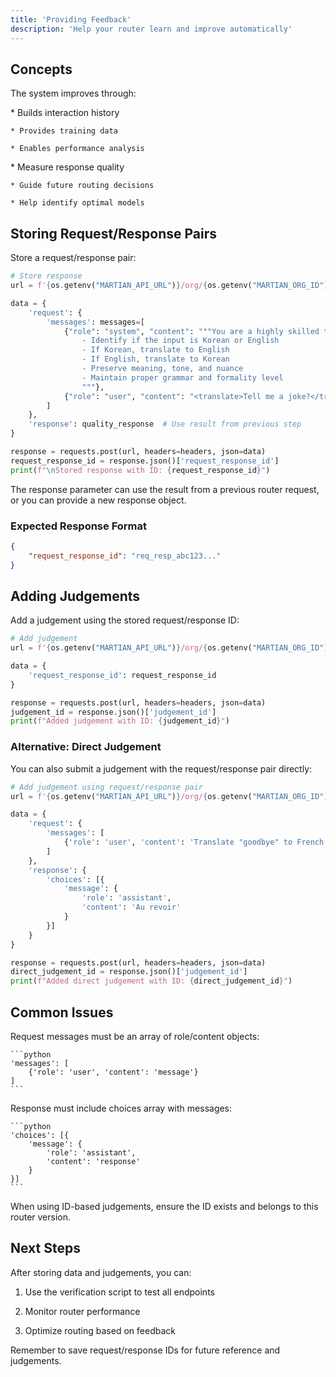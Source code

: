 ```yaml
---
title: 'Providing Feedback'
description: 'Help your router learn and improve automatically'
---
```


## Concepts

The system improves through:

<CardGroup cols={2}>
  <Card title="Request/Response Storage" icon="database">
    * Builds interaction history

    * Provides training data

    * Enables performance analysis
  </Card>

  <Card title="Judgements" icon="star">
    * Measure response quality

    * Guide future routing decisions

    * Help identify optimal models
  </Card>
</CardGroup>

## Storing Request/Response Pairs

Store a request/response pair:

```python
# Store response
url = f'{os.getenv("MARTIAN_API_URL")}/org/{os.getenv("MARTIAN_ORG_ID")}/routers/{router_id}/versions/{version_id}/response'

data = {
    'request': {
        'messages': messages=[
            {"role": "system", "content": """You are a highly skilled translator with expertise in many languages. Your task is to:
                - Identify if the input is Korean or English
                - If Korean, translate to English
                - If English, translate to Korean
                - Preserve meaning, tone, and nuance
                - Maintain proper grammar and formality level
                """},
            {"role": "user", "content": "<translate>Tell me a joke?</translate>"}
        ]
    },
    'response': quality_response  # Use result from previous step
}

response = requests.post(url, headers=headers, json=data)
request_response_id = response.json()['request_response_id']
print(f"\nStored response with ID: {request_response_id}")
```

<Note>
  The response parameter can use the result from a previous router request, or you can provide a new response object.
</Note>

### Expected Response Format

```json
{
    "request_response_id": "req_resp_abc123..."
}
```

## Adding Judgements

Add a judgement using the stored request/response ID:

```python
# Add judgement
url = f'{os.getenv("MARTIAN_API_URL")}/org/{os.getenv("MARTIAN_ORG_ID")}/routers/{router_id}/versions/{version_id}/judgement'

data = {
    'request_response_id': request_response_id
}

response = requests.post(url, headers=headers, json=data)
judgement_id = response.json()['judgement_id']
print(f"Added judgement with ID: {judgement_id}")
```

### Alternative: Direct Judgement

You can also submit a judgement with the request/response pair directly:

```python
# Add judgement using request/response pair
url = f'{os.getenv("MARTIAN_API_URL")}/org/{os.getenv("MARTIAN_ORG_ID")}/routers/{router_id}/versions/{version_id}/judgement'

data = {
    'request': {
        'messages': [
            {'role': 'user', 'content': 'Translate "goodbye" to French'}
        ]
    },
    'response': {
        'choices': [{
            'message': {
                'role': 'assistant',
                'content': 'Au revoir'
            }
        }]
    }
}

response = requests.post(url, headers=headers, json=data)
direct_judgement_id = response.json()['judgement_id']
print(f"Added direct judgement with ID: {direct_judgement_id}")
```

## Common Issues

<AccordionGroup>
  <Accordion title="Invalid Request Format">
    Request messages must be an array of role/content objects:

    ```python
    'messages': [
        {'role': 'user', 'content': 'message'}
    ]
    ```
  </Accordion>

  <Accordion title="Invalid Response Format">
    Response must include choices array with messages:

    ```python
    'choices': [{
        'message': {
            'role': 'assistant',
            'content': 'response'
        }
    }]
    ```
  </Accordion>

  <Accordion title="Invalid Request/Response ID">
    When using ID-based judgements, ensure the ID exists and belongs to this router version.
  </Accordion>
</AccordionGroup>

## Next Steps

After storing data and judgements, you can:

1. Use the verification script to test all endpoints

2. Monitor router performance

3. Optimize routing based on feedback

<Note>
  Remember to save request/response IDs for future reference and judgements.
</Note>
